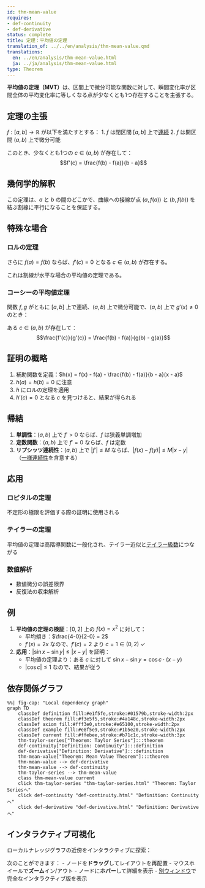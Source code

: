 ```yaml
---
id: thm-mean-value
requires:
- def-continuity
- def-derivative
status: complete
title: 定理：平均値の定理
translation_of: ../../en/analysis/thm-mean-value.qmd
translations:
  en: ../en/analysis/thm-mean-value.html
  ja: ../ja/analysis/thm-mean-value.html
type: Theorem
---
```


**平均値の定理（MVT）**は、区間上で微分可能な関数に対して、瞬間変化率が区間全体の平均変化率に等しくなる点が少なくとも1つ存在することを主張する。

## 定理の主張

$f: [a,b] \to \mathbb{R}$ が以下を満たすとする：
1. $f$ は閉区間 $[a,b]$ 上で[連続](def-continuity.qmd)
2. $f$ は開区間 $(a,b)$ 上で微分可能

このとき、少なくとも1つの $c \in (a,b)$ が存在して：
$$f'(c) = \frac{f(b) - f(a)}{b - a}$$

## 幾何学的解釈

この定理は、$a$ と $b$ の間のどこかで、曲線への接線が点 $(a, f(a))$ と $(b, f(b))$ を結ぶ割線に平行になることを保証する。

## 特殊な場合

### ロルの定理
さらに $f(a) = f(b)$ ならば、$f'(c) = 0$ となる $c \in (a,b)$ が存在する。

これは割線が水平な場合の平均値の定理である。

### コーシーの平均値定理
関数 $f, g$ がともに $[a,b]$ 上で連続、$(a,b)$ 上で微分可能で、$(a,b)$ 上で $g'(x) \neq 0$ のとき：

ある $c \in (a,b)$ が存在して：
$$\frac{f'(c)}{g'(c)} = \frac{f(b) - f(a)}{g(b) - g(a)}$$

## 証明の概略

1. 補助関数を定義：$h(x) = f(x) - f(a) - \frac{f(b) - f(a)}{b - a}(x - a)$
2. $h(a) = h(b) = 0$ に注意
3. $h$ にロルの定理を適用
4. $h'(c) = 0$ となる $c$ を見つけると、結果が得られる

## 帰結

1. **単調性**：$(a,b)$ 上で $f' > 0$ ならば、$f$ は狭義単調増加
2. **定数関数**：$(a,b)$ 上で $f' = 0$ ならば、$f$ は定数
3. **リプシッツ連続性**：$(a,b)$ 上で $|f'| \leq M$ ならば、$|f(x) - f(y)| \leq M|x - y|$ （[一様連続性](def-uniform-continuity.qmd)を含意する）

## 応用

### ロピタルの定理
不定形の極限を評価する際の証明に使用される

### テイラーの定理
平均値の定理は高階導関数に一般化され、テイラー近似と[テイラー級数](thm-taylor-series.qmd)につながる

### 数値解析
- 数値微分の誤差限界
- 反復法の収束解析

## 例

1. **平均値の定理の検証**：$[0,2]$ 上の $f(x) = x^2$ に対して：
   - 平均傾き：$\frac{4-0}{2-0} = 2$
   - $f'(x) = 2x$ なので、$f'(c) = 2$ より $c = 1 \in (0,2)$ ✓

2. **応用**：$|\sin x - \sin y| \leq |x - y|$ を証明：
   - 平均値の定理より：ある $c$ に対して $\sin x - \sin y = \cos c \cdot (x - y)$
   - $|\cos c| \leq 1$ なので、結果が従う

## 依存関係グラフ

```mermaid
%%| fig-cap: "Local dependency graph"
graph TD
    classDef definition fill:#e1f5fe,stroke:#01579b,stroke-width:2px
    classDef theorem fill:#f3e5f5,stroke:#4a148c,stroke-width:2px
    classDef axiom fill:#fff3e0,stroke:#e65100,stroke-width:2px
    classDef example fill:#e8f5e9,stroke:#1b5e20,stroke-width:2px
    classDef current fill:#ffebee,stroke:#b71c1c,stroke-width:3px
    thm-taylor-series["Theorem: Taylor Series"]:::theorem
    def-continuity["Definition: Continuity"]:::definition
    def-derivative["Definition: Derivative"]:::definition
    thm-mean-value["Theorem: Mean Value Theorem"]:::theorem
    thm-mean-value --> def-derivative
    thm-mean-value --> def-continuity
    thm-taylor-series --> thm-mean-value
    class thm-mean-value current
    click thm-taylor-series "thm-taylor-series.html" "Theorem: Taylor Seriesへ"
    click def-continuity "def-continuity.html" "Definition: Continuityへ"
    click def-derivative "def-derivative.html" "Definition: Derivativeへ"
```

## インタラクティブ可視化

ローカルナレッジグラフの近傍をインタラクティブに探索：

::: {.graph-viz data-id="thm-mean-value" data-width="700" data-height="500"}
:::

次のことができます：
- ノードを**ドラッグ**してレイアウトを再配置
- マウスホイールで**ズーム**イン/アウト
- ノードに**ホバー**して詳細を表示
- [別ウィンドウ](../../output/interactive/thm-mean-value.html){target="_blank"}で完全なインタラクティブ版を表示
